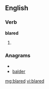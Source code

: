 ==English==

===Verb===
'''blared'''

# {{past of|[[blare]]}}

===Anagrams===
* {{alphagram|abdelr}}
* [[balder#English|balder]]

[[mg:blared]]
[[vi:blared]]